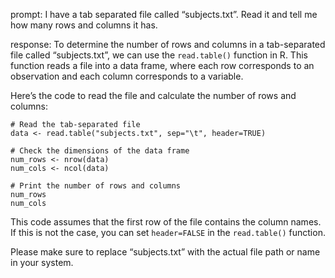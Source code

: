 prompt:
I have a tab separated file called "subjects.txt". Read it and tell me how many rows and columns it has. 

response:
To determine the number of rows and columns in a tab-separated file called "subjects.txt", we can use the `read.table()` function in R. This function reads a file into a data frame, where each row corresponds to an observation and each column corresponds to a variable.

Here's the code to read the file and calculate the number of rows and columns:

```
# Read the tab-separated file
data <- read.table("subjects.txt", sep="\t", header=TRUE)

# Check the dimensions of the data frame
num_rows <- nrow(data)
num_cols <- ncol(data)

# Print the number of rows and columns
num_rows
num_cols
```

This code assumes that the first row of the file contains the column names. If this is not the case, you can set `header=FALSE` in the `read.table()` function.

Please make sure to replace "subjects.txt" with the actual file path or name in your system.
